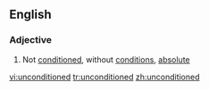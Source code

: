 ==English==

===Adjective===
{{en-adj|-}}

# Not [[conditioned]], without [[conditions]], [[absolute]]

[[vi:unconditioned]]
[[tr:unconditioned]]
[[zh:unconditioned]]